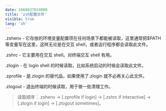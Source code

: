 ```yaml
---
date: 1660837024000
title: 'zsh配置文件'
visible: true
lang: 'zh'
---
```


.zshenv - 它存放的环境变量配置项在任何场景下都能被读取，这里通常把$PATH 等变量写在这里，这样无论是在交互 shell，或者运行程序都会读取此文件。

.zshrc - 它主要用在交互 shell。对终端交互 shell 有用。

.zlogin - 在 login shell 的时候读取，比如系统启动的时候会读取此文件。

.zprofile - 是.zlogin 的替代品，如果使用了.zlogin 就不必再关心此文件。

.zlogout - 退出终端的时候读取，用于做一些清理工作。

> 读取顺序：.zshenv → [.zprofile if login] → [.zshrc if interactive] → [.zlogin if login] → [.zlogout sometimes]。
